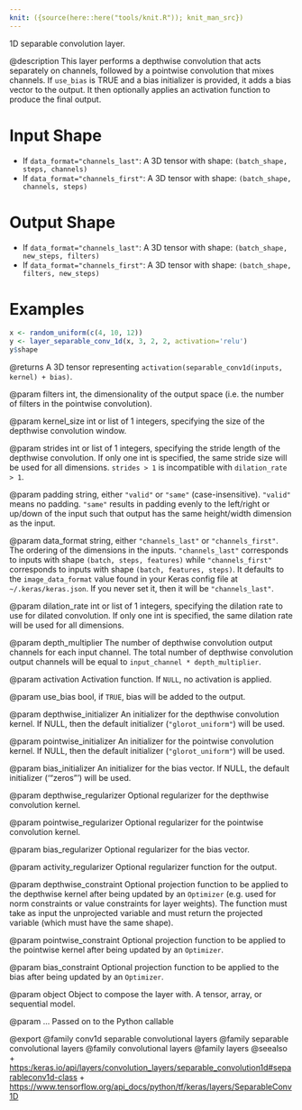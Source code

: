 ```yaml
---
knit: ({source(here::here("tools/knit.R")); knit_man_src})
---
```

1D separable convolution layer.

@description
This layer performs a depthwise convolution that acts separately on
channels, followed by a pointwise convolution that mixes channels.
If `use_bias` is TRUE and a bias initializer is provided,
it adds a bias vector to the output. It then optionally applies an
activation function to produce the final output.

# Input Shape
- If `data_format="channels_last"`:
    A 3D tensor with shape: `(batch_shape, steps, channels)`
- If `data_format="channels_first"`:
    A 3D tensor with shape: `(batch_shape, channels, steps)`

# Output Shape
- If `data_format="channels_last"`:
    A 3D tensor with shape: `(batch_shape, new_steps, filters)`
- If `data_format="channels_first"`:
    A 3D tensor with shape: `(batch_shape, filters, new_steps)`

# Examples
```r
x <- random_uniform(c(4, 10, 12))
y <- layer_separable_conv_1d(x, 3, 2, 2, activation='relu')
y$shape
```

@returns
A 3D tensor representing
`activation(separable_conv1d(inputs, kernel) + bias)`.

@param filters
int, the dimensionality of the output space (i.e. the number
of filters in the pointwise convolution).

@param kernel_size
int or list of 1 integers, specifying the size of the
depthwise convolution window.

@param strides
int or list of 1 integers, specifying the stride length
of the depthwise convolution. If only one int is specified, the same
stride size will be used for all dimensions. `strides > 1` is
incompatible with `dilation_rate > 1`.

@param padding
string, either `"valid"` or `"same"` (case-insensitive).
`"valid"` means no padding. `"same"` results in padding evenly to
the left/right or up/down of the input such that output has the same
height/width dimension as the input.

@param data_format
string, either `"channels_last"` or `"channels_first"`.
The ordering of the dimensions in the inputs. `"channels_last"`
corresponds to inputs with shape `(batch, steps, features)`
while `"channels_first"` corresponds to inputs with shape
`(batch, features, steps)`. It defaults to the `image_data_format`
value found in your Keras config file at `~/.keras/keras.json`.
If you never set it, then it will be `"channels_last"`.

@param dilation_rate
int or list of 1 integers, specifying the dilation
rate to use for dilated convolution. If only one int is specified,
the same dilation rate will be used for all dimensions.

@param depth_multiplier
The number of depthwise convolution output channels
for each input channel. The total number of depthwise convolution
output channels will be equal to `input_channel * depth_multiplier`.

@param activation
Activation function. If `NULL`, no activation is applied.

@param use_bias
bool, if `TRUE`, bias will be added to the output.

@param depthwise_initializer
An initializer for the depthwise convolution
kernel. If NULL, then the default initializer (`"glorot_uniform"`)
will be used.

@param pointwise_initializer
An initializer for the pointwise convolution
kernel. If NULL, then the default initializer (`"glorot_uniform"`)
will be used.

@param bias_initializer
An initializer for the bias vector. If NULL, the
default initializer ('"zeros"') will be used.

@param depthwise_regularizer
Optional regularizer for the depthwise
convolution kernel.

@param pointwise_regularizer
Optional regularizer for the pointwise
convolution kernel.

@param bias_regularizer
Optional regularizer for the bias vector.

@param activity_regularizer
Optional regularizer function for the output.

@param depthwise_constraint
Optional projection function to be applied to the
depthwise kernel after being updated by an `Optimizer` (e.g. used
for norm constraints or value constraints for layer weights). The
function must take as input the unprojected variable and must return
the projected variable (which must have the same shape).

@param pointwise_constraint
Optional projection function to be applied to the
pointwise kernel after being updated by an `Optimizer`.

@param bias_constraint
Optional projection function to be applied to the
bias after being updated by an `Optimizer`.

@param object
Object to compose the layer with. A tensor, array, or sequential model.

@param ...
Passed on to the Python callable

@export
@family conv1d separable convolutional layers
@family separable convolutional layers
@family convolutional layers
@family layers
@seealso
+ <https:/keras.io/api/layers/convolution_layers/separable_convolution1d#separableconv1d-class>
+ <https://www.tensorflow.org/api_docs/python/tf/keras/layers/SeparableConv1D>

